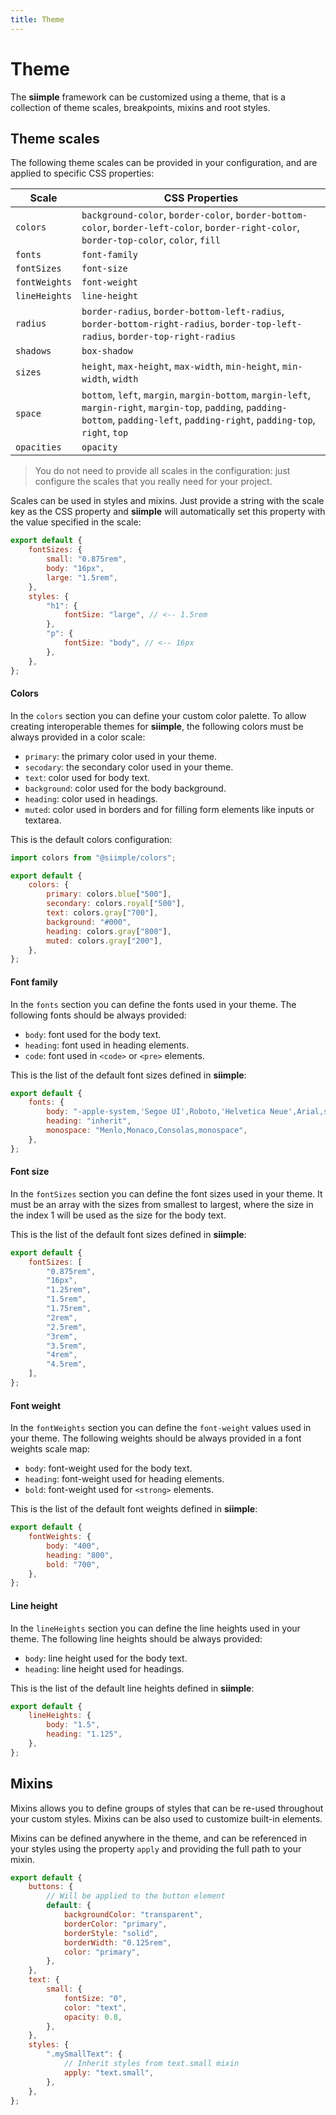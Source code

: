 ```yaml
---
title: Theme
---
```


# Theme

The **siimple** framework can be customized using a theme, that is a collection of theme scales, breakpoints, mixins and root styles.

## Theme scales

The following theme scales can be provided in your configuration, and are applied to specific CSS properties:

| Scale | CSS Properties |
|-------|----------------|
| `colors` | `background-color`, `border-color`, `border-bottom-color`, `border-left-color`, `border-right-color`, `border-top-color`, `color`, `fill` |
| `fonts` | `font-family` |
| `fontSizes` | `font-size` |
| `fontWeights` | `font-weight` |
| `lineHeights` | `line-height` |
| `radius` | `border-radius`, `border-bottom-left-radius`, `border-bottom-right-radius`, `border-top-left-radius`, `border-top-right-radius` |
| `shadows` | `box-shadow` |
| `sizes` | `height`, `max-height`, `max-width`, `min-height`, `min-width`, `width` |
| `space` | `bottom`, `left`, `margin`, `margin-bottom`, `margin-left`, `margin-right`, `margin-top`, `padding`, `padding-bottom`, `padding-left`, `padding-right`, `padding-top`, `right`, `top` |
| `opacities` | `opacity` |


> You do not need to provide all scales in the configuration: just configure the scales that you really need for your project.

Scales can be used in styles and mixins. Just provide a string with the scale key as the CSS property and **siimple** will automatically set this property with the value specified in the scale:

```js title=siimple.config.js
export default {
    fontSizes: {
        small: "0.875rem",
        body: "16px",
        large: "1.5rem",
    },
    styles: {
        "h1": {
            fontSize: "large", // <-- 1.5rem
        },
        "p": {
            fontSize: "body", // <-- 16px
        },
    },
};
```

#### Colors

In the `colors` section you can define your custom color palette. To allow creating interoperable themes for **siimple**, the following colors must be always provided in a color scale:

- `primary`: the primary color used in your theme.
- `secodary`: the secondary color used in your theme.
- `text`: color used for body text.
- `background`: color used for the body background.
- `heading`: color used in headings.
- `muted`: color used in borders and for filling form elements like inputs or textarea.

This is the default colors configuration:

```js title=siimple.config.js
import colors from "@siimple/colors";

export default {
    colors: {
        primary: colors.blue["500"],
        secondary: colors.royal["500"],
        text: colors.gray["700"],
        background: "#000",
        heading: colors.gray["800"],
        muted: colors.gray["200"],
    },
};
```

#### Font family

In the `fonts` section you can define the fonts used in your theme. The following fonts should be always provided: 

- `body`: font used for the body text.
- `heading`: font used in heading elements. 
- `code`: font used in `<code>` or `<pre>` elements.

This is the list of the default font sizes defined in **siimple**: 

```js title=siimple.config.js
export default {
    fonts: {
        body: "-apple-system,'Segoe UI',Roboto,'Helvetica Neue',Arial,sans-serif",
        heading: "inherit",
        monospace: "Menlo,Monaco,Consolas,monospace",
    },
};
```

#### Font size

In the `fontSizes` section you can define the font sizes used in your theme. It must be an array with the sizes from smallest to largest, where the size in the index 1 will be used as the size for the body text.

This is the list of the default font sizes defined in **siimple**: 

```js title=siimple.config.js
export default {
    fontSizes: [
        "0.875rem",
        "16px",
        "1.25rem",
        "1.5rem",
        "1.75rem",
        "2rem",
        "2.5rem",
        "3rem",
        "3.5rem",
        "4rem",
        "4.5rem",
    ],
};
```

#### Font weight

In the `fontWeights` section you can define the `font-weight` values used in your theme. The following weights should be always provided in a font weights scale map: 

- `body`: font-weight used for the body text.
- `heading`: font-weight used for heading elements.
- `bold`: font-weight used for `<strong>` elements.

This is the list of the default font weights defined in **siimple**: 

```js title=siimple.config.js
export default {
    fontWeights: {
        body: "400",
        heading: "800",
        bold: "700",
    },
};
```

#### Line height

In the `lineHeights` section you can define the line heights used in your theme. The following line heights should be always provided:

- `body`: line height used for the body text.
- `heading`: line height used for headings.

This is the list of the default line heights defined in **siimple**: 

```js title=siimple.config.js
export default {
    lineHeights: {
        body: "1.5",
        heading: "1.125",
    },
};
```

## Mixins

Mixins allows you to define groups of styles that can be re-used throughout your custom styles. Mixins can be also used to customize built-in elements.

Mixins can be defined anywhere in the theme, and can be referenced in your styles using the property `apply` and providing the full path to your mixin.

```js title=siimple.config.js
export default {
    buttons: {
        // Will be applied to the button element
        default: {
            backgroundColor: "transparent",
            borderColor: "primary",
            borderStyle: "solid",
            borderWidth: "0.125rem",
            color: "primary",
        },
    },
    text: {
        small: {
            fontSize: "0",
            color: "text",
            opacity: 0.8,
        },
    },
    styles: {
        ".mySmallText": {
            // Inherit styles from text.small mixin
            apply: "text.small",
        },
    },
};
```
